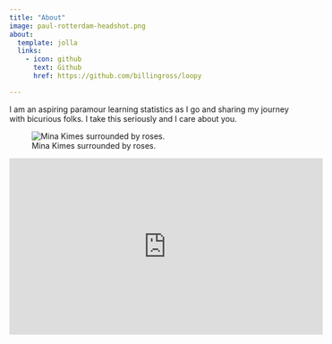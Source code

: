```yaml
---
title: "About"
image: paul-rotterdam-headshot.png
about:
  template: jolla
  links:
    - icon: github
      text: Github
      href: https://github.com/billingross/loopy

---
```


I am an aspiring paramour learning statistics as I go and sharing my journey with bicurious folks. I take this seriously and I care about you.

![Mina Kimes surrounded by roses.](rotterdam_or_anywhere/flower-armor.png)

<iframe width="560" height="315" src="https://www.youtube.com/embed/bnVUHWCynig?si=8Dat_0zbRWkVw5v9" title="YouTube video player" frameborder="0" allow="accelerometer; autoplay; clipboard-write; encrypted-media; gyroscope; picture-in-picture; web-share" referrerpolicy="strict-origin-when-cross-origin" allowfullscreen></iframe>
